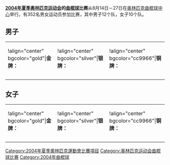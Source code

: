 '''[[2004年夏季奥林匹克运动会|2004年夏季奥林匹克运动会]]的[[曲棍球|曲棍球]]比赛'''从8月14日－27日在[[奥林匹克曲棍球中心|奥林匹克曲棍球中心]]举行。有352名男女运动员参加比赛，其中男子12个队，女子10个队。

== 男子 ==
{| border="1" Cellpadding="2"
|!align="center" bgcolor="gold"|'''金牌：'''
|!align="center" bgcolor="silver"|'''银牌：'''
|!align="center" bgcolor="cc9966"|'''铜牌：'''
|-
|{{AUS}} <!-- enter team name<br>then each player followed by<br> --> 
|{{NLD}}
|{{GER}}
|-
|}

== 女子 ==
{| border="1" Cellpadding="2"
|!align="center" bgcolor="gold"|'''金牌：'''
|!align="center" bgcolor="silver"|'''银牌：'''
|!align="center" bgcolor="cc9966"|'''铜牌：'''
|-
|{{GER}}<!-- enter team name<br>then each player followed by<br> --> 
|{{NLD}}
|{{ARG}}
|-
|}

{{2004年夏季奥林匹克运动会比赛项目}}
{{奥林匹克运动会曲棍球比赛}}

[[Category:2004年夏季奧林匹克運動會比賽項目|Category:2004年夏季奧林匹克運動會比賽項目]]
[[Category:奥林匹克运动会曲棍球比赛|Category:奥林匹克运动会曲棍球比赛]]
[[Category:2004年曲棍球|Category:2004年曲棍球]]